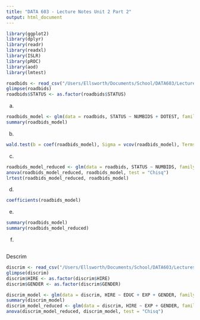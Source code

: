 ```yaml
---
title: "DATA 603 - Lecture Notes Unit 2 Part 2"
output: html_document
---
```


```r
library(ggplot2)
library(dplyr)
library(readr)
library(readxl)
library(ISLR)
library(pROC)
library(aod)
library(lmtest)
```

```r
roadbids <- read_csv("/Users/Ellsworth/Documents/School/DATA603/Lectures/Unit\ 2/ROADBIDS.csv")
glimpse(roadbids)
roadbids$STATUS <- as.factor(roadbids$STATUS)
```

a.
```r
roadbids_model <- glm(data = roadbids, STATUS ~ NUMBIDS + DOTEST, family = "binomial")
summary(roadbids_model)
```

b.
```r
wald.test(b = coef(roadbids_model), Sigma = vcov(roadbids_model), Terms = 2:3)
```

c.
```r
roadbids_model_reduced <- glm(data = roadbids, STATUS ~ NUMBIDS, family = "binomial")
anova(roadbids_model_reduced, roadbids_model, test = "Chisq")
lrtest(roadbids_model_reduced, roadbids_model)
```

d.

```r
coefficients(roadbids_model)
```

e.
```r
summary(roadbids_model)
summary(roadbids_model_reduced)
```

f.
```r

```


Descrim
```r
discrim <- read_csv("/Users/Ellsworth/Documents/School/DATA603/Lectures/Unit\ 2/DISCRIM.csv")
glimpse(discrim)
discrim$HIRE <- as.factor(discrim$HIRE)
discrim$GENDER <- as.factor(discrim$GENDER)
```

```r
discrim_model <- glm(data = discrim, HIRE ~ EDUC + EXP + GENDER, family = "binomial")
summary(discrim_model)
discrim_model_reduced <- glm(data = discrim, HIRE ~ EXP + GENDER, family = "binomial")
anova(discrim_model_reduced, discrim_model, test = "Chisq")
```







